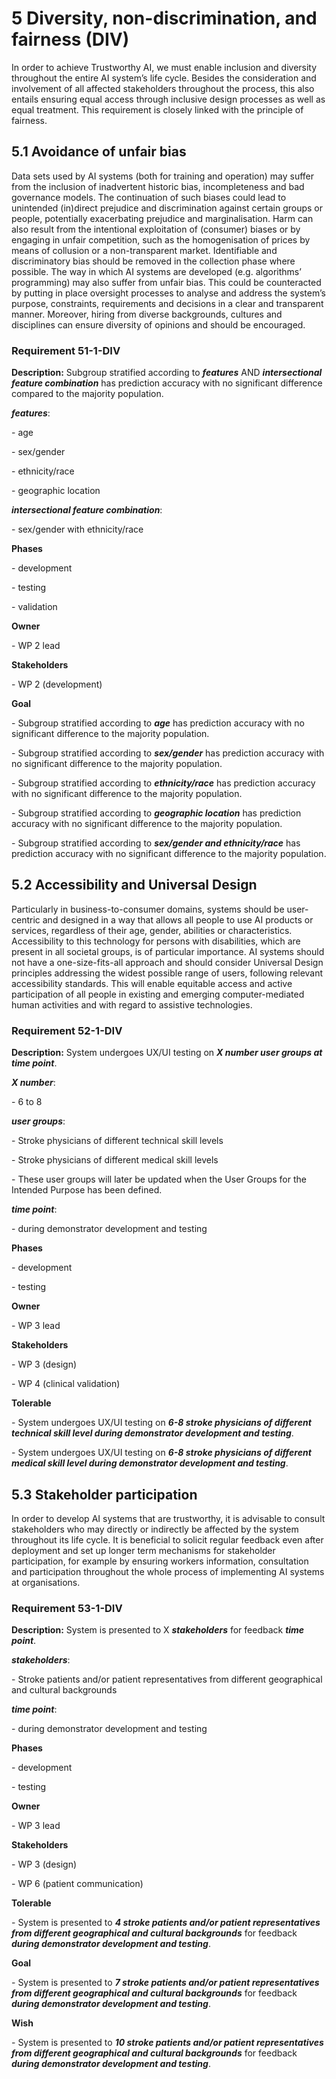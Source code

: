 # 5 Diversity, non-discrimination, and fairness (DIV)

In order to achieve Trustworthy AI, we must enable inclusion and diversity throughout the entire AI system’s life cycle. Besides the consideration and involvement of all affected stakeholders throughout the process, this also entails ensuring equal access through inclusive design processes as well as equal treatment. This requirement is closely linked with the principle of fairness.

## 5.1 Avoidance of unfair bias

Data sets used by AI systems (both for training and operation) may suffer from the inclusion of inadvertent historic bias, incompleteness and bad governance models. The continuation of such biases could lead to unintended (in)direct prejudice and discrimination against certain groups or people, potentially exacerbating prejudice and marginalisation. Harm can also result from the intentional exploitation of (consumer) biases or by engaging in unfair competition, such as the homogenisation of prices by means of collusion or a non-transparent market. Identifiable and discriminatory bias should be removed in the collection phase where possible. The way in which AI systems are developed (e.g. algorithms’ programming) may also suffer from unfair bias. This could be counteracted by putting in place oversight processes to analyse and address the system’s purpose, constraints, requirements and decisions in a clear and transparent manner. Moreover, hiring from diverse backgrounds, cultures and disciplines can ensure diversity of opinions and should be encouraged.

### Requirement 51-1-DIV {#51-1-div}

**Description:** Subgroup stratified according to ***features*** AND ***intersectional feature combination*** has prediction accuracy with no significant difference compared to the majority population.

***features***:

\- age

\- sex/gender

\- ethnicity/race

\- geographic location

***intersectional feature combination***:

\- sex/gender with ethnicity/race

**Phases**

\- development

\- testing

\- validation

**Owner**

\- WP 2 lead

**Stakeholders**

\- WP 2 (development)

**Goal**

\- Subgroup stratified according to ***age*** has prediction accuracy with no significant difference to the majority population.

\- Subgroup stratified according to ***sex/gender*** has prediction accuracy with no significant difference to the majority population.

\- Subgroup stratified according to ***ethnicity/race*** has prediction accuracy with no significant difference to the majority population.

\- Subgroup stratified according to ***geographic location*** has prediction accuracy with no significant difference to the majority population.

\- Subgroup stratified according to ***sex/gender and ethnicity/race*** has prediction accuracy with no significant difference to the majority population.

## 5.2 Accessibility and Universal Design

Particularly in business-to-consumer domains, systems should be user-centric and designed in a way that allows all people to use AI products or services, regardless of their age, gender, abilities or characteristics. Accessibility to this technology for persons with disabilities, which are present in all societal groups, is of particular importance. AI systems should not have a one-size-fits-all approach and should consider Universal Design principles addressing the widest possible range of users, following relevant accessibility standards. This will enable equitable access and active participation of all people in existing and emerging computer-mediated human activities and with regard to assistive technologies.

### Requirement 52-1-DIV {#52-1-div}

**Description:** System undergoes UX/UI testing on ***X number user groups at time point***.

***X number***:

\- 6 to 8

***user groups***:

\- Stroke physicians of different technical skill levels

\- Stroke physicians of different medical skill levels

\- These user groups will later be updated when the User Groups for the Intended Purpose has been defined.

***time point***:

\- during demonstrator development and testing

**Phases**

\- development

\- testing

**Owner**

\- WP 3 lead

**Stakeholders**

\- WP 3 (design)

\- WP 4 (clinical validation)

**Tolerable**

\- System undergoes UX/UI testing on ***6-8 stroke physicians of different technical skill level during demonstrator development and testing***.

\- System undergoes UX/UI testing on ***6-8 stroke physicians of different medical skill level during demonstrator development and testing***.

## 5.3 Stakeholder participation

In order to develop AI systems that are trustworthy, it is advisable to consult stakeholders who may directly or indirectly be affected by the system throughout its life cycle. It is beneficial to solicit regular feedback even after deployment and set up longer term mechanisms for stakeholder participation, for example by ensuring workers information, consultation and participation throughout the whole process of implementing AI systems at organisations.

### Requirement 53-1-DIV {#53-1-div}

**Description:** System is presented to X ***stakeholders*** for feedback ***time point***.

***stakeholders***:

\- Stroke patients and/or patient representatives from different geographical and cultural backgrounds

***time point***:

\- during demonstrator development and testing

**Phases**

\- development

\- testing

**Owner**

\- WP 3 lead

**Stakeholders**

\- WP 3 (design)

\- WP 6 (patient communication)

**Tolerable**

\- System is presented to ***4 stroke patients and/or patient representatives from different geographical and cultural backgrounds*** for feedback ***during demonstrator development and testing***.

**Goal**

\- System is presented to ***7 stroke patients and/or patient representatives from different geographical and cultural backgrounds*** for feedback ***during demonstrator development and testing***.

**Wish**

\- System is presented to ***10 stroke patients and/or patient representatives from different geographical and cultural backgrounds*** for feedback ***during demonstrator development and testing***.
